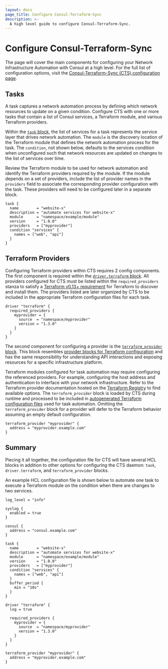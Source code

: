 ```yaml
---
layout: docs
page_title: Configure Consul-Terraform-Sync
description: >-
  A high level guide to configure Consul-Terraform-Sync.
---
```


# Configure Consul-Terraform-Sync

The page will cover the main components for configuring your Network Infrastructure Automation with Consul at a high level. For the full list of configuration options, visit the [Consul-Terraform-Sync (CTS) configuration page](/docs/nia/configuration).

## Tasks

A task captures a network automation process by defining which network resources to update on a given condition. Configure CTS with one or more tasks that contain a list of Consul services, a Terraform module, and various Terraform providers.

Within the [`task` block](/docs/nia/configuration#task), the list of services for a task represents the service layer that drives network automation. The `module` is the discovery location of the Terraform module that defines the network automation process for the task. The `condition`, not shown below, defaults to the services condition when unconfigured such that network resources are updated on changes to the list of services over time.

Review the Terraform module to be used for network automation and identify the Terraform providers required by the module. If the module depends on a set of providers, include the list of provider names in the `providers` field to associate the corresponding provider configuration with the task. These providers will need to be configured later in a separate block.

```hcl
task {
  name        = "website-x"
  description = "automate services for website-x"
  module      = "namespace/example/module"
  version     = "1.0.0"
  providers   = ["myprovider"]
  condition "services" {
    names = ["web", "api"]
  }
}
```

## Terraform Providers

Configuring Terraform providers within CTS requires 2 config components. The first component is required within the [`driver.terraform` block](/docs/nia/configuration#terraform-driver). All providers configured for CTS must be listed within the `required_providers` stanza to satisfy a [Terraform v0.13+ requirement](https://www.terraform.io/docs/configuration/provider-requirements.html#requiring-providers) for Terraform to discover and install them. The providers listed are later organized by CTS to be included in the appropriate Terraform configuration files for each task.

```hcl
driver "terraform" {
  required_providers {
    myprovider = {
      source  = "namespace/myprovider"
      version = "1.3.0"
    }
  }
}
```

The second component for configuring a provider is the [`terraform_provider` block](/docs/nia/configuration#terraform-provider). This block resembles [provider blocks for Terraform configuration](https://www.terraform.io/language/providers/configuration) and has the same responsibility for understanding API interactions and exposing resources for a specific infrastructure platform.

Terraform modules configured for task automation may require configuring the referenced providers. For example, configuring the host address and authentication to interface with your network infrastructure. Refer to the Terraform provider documentation hosted on the [Terraform Registry](https://registry.terraform.io/browse/providers) to find available options. The `terraform_provider` block is loaded by CTS during runtime and processed to be included in [autogenerated Terraform configuration files](/docs/nia/network-drivers#provider) used for task automation. Omitting the `terraform_provider` block for a provider will defer to the Terraform behavior assuming an empty default configuration.

```hcl
terraform_provider "myprovider" {
  address = "myprovider.example.com"
}
```

## Summary

Piecing it all together, the configuration file for CTS will have several HCL blocks in addition to other options for configuring the CTS daemon: `task`, `driver.terraform`, and `terraform_provider` blocks.

An example HCL configuration file is shown below to automate one task to execute a Terraform module on the condition when there are changes to two services.

<CodeBlockConfig filename="cts-example-config.hcl">

```hcl
log_level = "info"

syslog {
  enabled = true
}

consul {
  address = "consul.example.com"
}

task {
  name        = "website-x"
  description = "automate services for website-x"
  module      = "namespace/example/module"
  version     = "1.0.0"
  providers   = ["myprovider"]
  condition "services" {
    names = ["web", "api"]
  }
  buffer_period {
    min = "10s"
  }
}

driver "terraform" {
  log = true

  required_providers {
    myprovider = {
      source  = "namespace/myprovider"
      version = "1.3.0"
    }
  }
}

terraform_provider "myprovider" {
  address = "myprovider.example.com"
}
```

</CodeBlockConfig>
